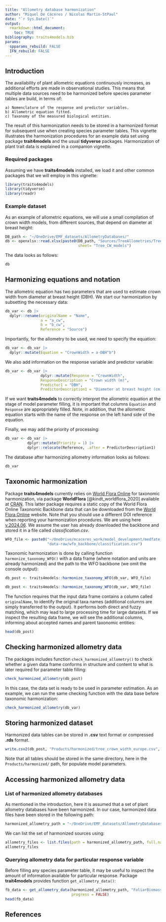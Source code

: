 ```yaml
---
title: "Allometry database harmonization"
author: "Miquel De Cáceres / Nicolas Martin-StPaul"
date: "`r Sys.Date()`"
output: 
  rmarkdown::html_document:
    toc: TRUE
bibliography: traits4models.bib
params:
  spparams_rebuild: FALSE
  IFN_rebuild: FALSE
---
```


## Introduction

The availability of plant allometric equations continuously increases, as additional efforts are made in observational studies. This means that multiple data sources need to be harmonized before species parameter tables are build, in terms of:

    a) Nomenclature of the response and predictor variables.
    b) Allometric equation fitted.
    c) Taxonomy of the measured biological entities. 

The result of this harmonization needs to be stored in a harmonized format for subsequent use when creating species parameter tables. This vignette illustrates the harmonization procedures for an example data set using package **trait4models** and the usual **tidyverse** packages. Harmonization of plant trait data is explained in a companion vignette.

### Required packages

Assuming we have **traits4models** installed, we load it and other common packages that we will employ in this vignette:
```r
library(traits4models)
library(tidyverse)
library(readr)
```


### Example dataset

As an example of allometric equations, we will use a small compilation of crown width models, from different sources, that depend on diameter at breast height:

```r
DB_path <- "~/OneDrive/EMF_datasets/AllometryDatabases/"
db <- openxlsx::read.xlsx(paste0(DB_path, "Sources/TreeAllometries/TreeAllometries.xlsx"),
                                 sheet= "Tree_CW_models")
```

The data looks as follows:
```r
db
```


## Harmonizing equations and notation

The allometric equation has two parameters that are used to estimate crown width from diameter at breast height (DBH). We start our harmonization by subsetting the necessary data:
```r
db_var <- db |>
  dplyr::rename(originalName = "Name",
                a = "a_cw",
                b = "b_cw",
                Reference = "Source") 
```

Importantly, for the allometry to be used, we need to specify the equation:
```r
db_var <- db_var |>
  dplyr::mutate(Equation = "CrownWidth = a·DBH^b")
```

We also add information on the response variable and predictor variable:
```r
db_var <- db_var |>
                dplyr::mutate(Response = "CrownWidth",
                ResponseDescription = "Crown width (m)",
                Predictor1 = "DBH",
                PredictorDescription1 = "Diameter at breast height (cm)")
```

If we want **traits4models** to correctly interpret the allometric equation at the stage of model parameter filling, it is important that columns `Equation` and `Response` are appropriately filled. Note, in addition, that the allometric equation starts with the name of the response on the left hand side of the equation.

Finally, we may add the priority of processing:
```r
db_var <- db_var |>
          dplyr::mutate(Priority = 1) |>
          dplyr::relocate(Reference, .after = PredictorDescription1)
```

The database after harmonizing allometry information looks as follows:
```r
db_var
```


## Taxonomic harmonization

Package **traits4models** currently relies on [World Flora Online](https://www.worldfloraonline.org/) for taxonomic harmonization, via package **WorldFlora** [@kindt_worldflora_2020] available at [CRAN](https://cran.r-project.org/package=WorldFlora). This latter package requires a static copy of the World Flora Online Taxonomic Backbone data that can be downloaded from the [World Flora Online](https://www.worldfloraonline.org/) website. Note that you should use a different DOI reference when reporting your harmonization procedures. We are using here [v.2024.06](https://doi.org/10.5281/zenodo.7460141). We assume the user has already downloaded the backbone and stored it in a file called *classification.csv*. 

```r
WFO_file <- paste0("~/OneDrive/mcaceres_work/model_development/medfate_parameterization/Traits&Models/", 
                   "data-raw/wfo_backbone/classification.csv")
```

Taxonomic harmonization is done by calling function `harmonize_taxonomy_WFO()` with a data frame (where notation and units are already harmonized) and the path to the WFO backbone (we omit the console output):

```r
db_post <- traits4models::harmonize_taxonomy_WFO(db_var, WFO_file)
```

```r
db_post <- traits4models::harmonize_taxonomy_WFO(db_var, WFO_file)
```

The function requires that the input data frame contains a column called `originalName`, to identify the original taxa names (additional columns are simply transferred to the output). It performs both direct and fuzzy matching, which may lead to large processing time for large datasets. If we inspect the resulting data frame, we will see the additional columns, informing about accepted names and parent taxonomic entities:

```r
head(db_post)
```

## Checking harmonized allometry data

The packages includes function `check_harmonized_allometry()` to check whether a given data frame conforms in structure and content to what is later required for parameter table filling:

```r
check_harmonized_allometry(db_post)
```

In this case, the data set is ready to be used in parameter estimation. As an example, we can run the same checking function with the data base before taxonomic harmonization:

```r
check_harmonized_allometry(db_var)
```

## Storing harmonized dataset

Harmonized data tables can be stored in **.csv** text format or compressed **.rds** format. 

```r
write.csv2(db_post, "Products/harmonized/tree_crown_width_europe.csv", row.names = FALSE)
```
Note that all tables should be stored in the same directory, here in the `Products/harmonized/` path, for populate model parameters.

## Accessing harmonized allometry data

### List of harmonized allometry databases

As mentioned in the introduction, here it is assumed that a set of plant allometry databases have been harmonized. In our case, harmonized data files have been stored in the following path:

```r
harmonized_allometry_path = "~/OneDrive/EMF_datasets/AllometryDatabases/Products/harmonized"
```

We can list the set of harmonized sources using:
```r
allometry_files <- list.files(path = harmonized_allometry_path, full.names = FALSE)
allometry_files
```

### Querying allometry data for particular response variable

Before filling any species parameter table, it may be useful to inspect the amount of information available for particular response. Package **trait4models** provides function `get_allometry_data()`:

```r
fb_data <- get_allometry_data(harmonized_allometry_path, "FoliarBiomass",
                              progress = FALSE)
head(fb_data)
```


## References
